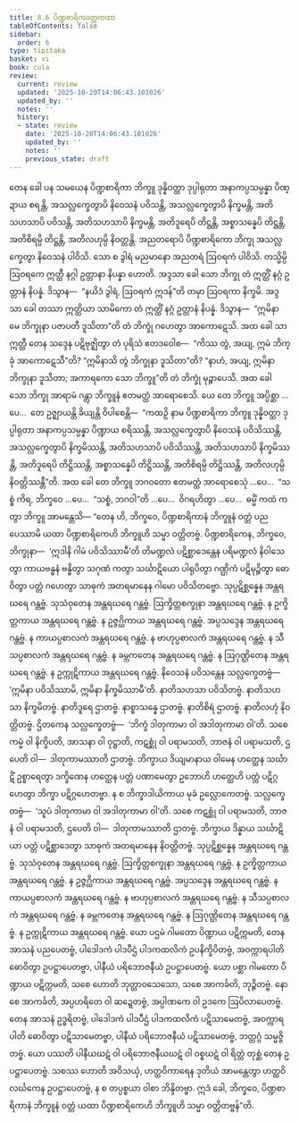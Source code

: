 ```yaml
---
title: 8.6 ပိဏ္ဍစာရိကဝတ္တကထာ
tableOfContents: false
sidebar:
  order: 6
type: tipitaka
basket: vi
book: cula
review:
  current: review
  updated: '2025-10-20T14:06:43.101026'
  updated_by: ''
  notes: ''
  history:
  - state: review
    date: '2025-10-20T14:06:43.101026'
    updated_by: ''
    notes: ''
    previous_state: draft
---
```



<DynamicBreadcrumb />


<ReviewStatus review={frontmatter.review} showDetails={true} />

<HypothesisAnnotation frontmatter={frontmatter} />

<Division number="365" book="cula" e="ch" v="4" p="383">

<Paragraph number="1682" book="cula">
တေန ခေါ ပန သမယေန ပိဏ္ဍစာရိကာ ဘိက္ခူ ဒုန္နိဝတ္ထာ ဒုပ္ပါရုတာ အနာကပ္ပသမ္ပန္နာ ပိဏ္ဍာယ စရန္တိ, အသလ္လက္ခေတွာပိ နိဝေသနံ ပဝိသန္တိ, အသလ္လက္ခေတွာပိ နိက္ခမန္တိ, အတိသဟသာပိ ပဝိသန္တိ, အတိသဟသာပိ နိက္ခမန္တိ, အတိဒူရေပိ တိဋ္ဌန္တိ, အစ္စာသန္နေပိ တိဋ္ဌန္တိ, အတိစိရမ္ပိ တိဋ္ဌန္တိ, အတိလဟုမ္ပိ နိဝတ္တန္တိ. အညတရောပိ ပိဏ္ဍစာရိကော ဘိက္ခု အသလ္လက္ခေတွာ နိဝေသနံ ပါဝိသိ. သော စ ဒွါရံ မညမာနော အညတရံ ဩဝရကံ ပါဝိသိ. တသ္မိမ္ပိ ဩဝရကေ ဣတ္ထီ နဂ္ဂါ ဥတ္တာနာ နိပန္နာ ဟောတိ. အဒ္ဒသာ ခေါ သော ဘိက္ခု တံ ဣတ္ထိံ နဂ္ဂံ ဥတ္တာနံ နိပန္နံ. ဒိသွာန—  “နယိဒံ ဒွါရံ, ဩဝရကံ ဣဒန်”တိ တမှာ ဩဝရကာ နိက္ခမိ. အဒ္ဒသာ ခေါ တဿာ ဣတ္ထိယာ သာမိကော တံ ဣတ္ထိံ နဂ္ဂံ ဥတ္တာနံ နိပန္နံ. ဒိသွာန—  “ဣမိနာ မေ ဘိက္ခုနာ ပဇာပတီ ဒူသိတာ”တိ တံ ဘိက္ခုံ ဂဟေတွာ အာကောဋေသိ. အထ ခေါ သာ ဣတ္ထီ တေန သဒ္ဒေန ပဋိဗုဇ္ဈိတွာ တံ ပုရိသံ ဧတဒဝေါစ—  “ကိဿ တွံ, အယျ, ဣမံ ဘိက္ခုံ အာကောဋေသီ”တိ? “ဣမိနာသိ တွံ ဘိက္ခုနာ ဒူသိတာ”တိ? “နာဟံ, အယျ, ဣမိနာ ဘိက္ခုနာ ဒူသိတာ; အကာရကော သော ဘိက္ခူ”တိ တံ ဘိက္ခုံ မုဉ္စာပေသိ. အထ ခေါ သော ဘိက္ခု အာရာမံ ဂန္တွာ ဘိက္ခူနံ ဧတမတ္ထံ အာရောစေသိ.
</Paragraph>

<Paragraph number="1683" book="cula">
ယေ တေ ဘိက္ခူ အပ္ပိစ္ဆာ …ပေ…  တေ ဥဇ္ဈာယန္တိ ခိယျန္တိ ဝိပါစေန္တိ—  “ကထဉှိ နာမ ပိဏ္ဍစာရိကာ ဘိက္ခူ ဒုန္နိဝတ္ထာ ဒုပ္ပါရုတာ အနာကပ္ပသမ္ပန္နာ ပိဏ္ဍာယ စရိဿန္တိ, အသလ္လက္ခေတွာပိ နိဝေသနံ ပဝိသိဿန္တိ, အသလ္လက္ခေတွာပိ နိက္ခမိဿန္တိ, အတိသဟသာပိ ပဝိသိဿန္တိ, အတိသဟသာပိ နိက္ခမိဿန္တိ, အတိဒူရေပိ တိဋ္ဌိဿန္တိ, အစ္စာသန္နေပိ တိဋ္ဌိဿန္တိ, အတိစိရမ္ပိ တိဋ္ဌိဿန္တိ, အတိလဟုမ္ပိ နိဝတ္တိဿန္တီ”တိ. အထ ခေါ တေ ဘိက္ခူ ဘဂဝတော ဧတမတ္ထံ အာရောစေသုံ …ပေ…  “သစ္စံ ကိရ, ဘိက္ခဝေ …ပေ…  “သစ္စံ, ဘဂဝါ”တိ …ပေ…  ဝိဂရဟိတွာ …ပေ…  ဓမ္မိံ ကထံ ကတွာ ဘိက္ခူ အာမန္တေသိ—
</Paragraph>

</Division>
<Division number="366" book="cula" e="ch" v="4" p="383">

<Paragraph number="1684" book="cula">
“တေန ဟိ, ဘိက္ခဝေ, ပိဏ္ဍစာရိကာနံ ဘိက္ခူနံ ဝတ္တံ ပညပေဿာမိ ယထာ ပိဏ္ဍစာရိကေဟိ ဘိက္ခူဟိ သမ္မာ ဝတ္တိတဗ္ဗံ. ပိဏ္ဍစာရိကေန, ဘိက္ခဝေ, ဘိက္ခုနာ—  ‘ဣဒါနိ ဂါမံ ပဝိသိဿာမီ’တိ တိမဏ္ဍလံ ပဋိစ္ဆာဒေန္တေန ပရိမဏ္ဍလံ နိဝါသေတွာ ကာယဗန္ဓနံ ဗန္ဓိတွာ သဂုဏံ ကတွာ သင်္ဃာဋိယော ပါရုပိတွာ ဂဏ္ဌိကံ ပဋိမုဉ္စိတွာ ဓောဝိတွာ ပတ္တံ ဂဟေတွာ သာဓုကံ အတရမာနေန ဂါမော ပဝိသိတဗ္ဗော.
</Paragraph>

<Paragraph number="1685" book="cula">
သုပ္ပဋိစ္ဆန္နေန အန္တရဃရေ ဂန္တဗ္ဗံ. သုသံဝုတေန အန္တရဃရေ ဂန္တဗ္ဗံ. ဩက္ခိတ္တစက္ခုနာ အန္တရဃရေ ဂန္တဗ္ဗံ. န ဥက္ခိတ္တကာယ အန္တရဃရေ ဂန္တဗ္ဗံ. န ဥဇ္ဇဂ္ဃိကာယ အန္တရဃရေ ဂန္တဗ္ဗံ. အပ္ပသဒ္ဒေန အန္တရဃရေ ဂန္တဗ္ဗံ. န ကာယပ္ပစာလကံ အန္တရဃရေ ဂန္တဗ္ဗံ. န ဗာဟုပ္ပစာလကံ အန္တရဃရေ ဂန္တဗ္ဗံ. န သီသပ္ပစာလကံ အန္တရဃရေ ဂန္တဗ္ဗံ. န ခမ္ဘကတေန အန္တရဃရေ ဂန္တဗ္ဗံ. န ဩဂုဏ္ဌိတေန အန္တရဃရေ ဂန္တဗ္ဗံ. န ဥက္ကုဋိကာယ အန္တရဃရေ ဂန္တဗ္ဗံ.
</Paragraph>

<Paragraph number="1686" book="cula">
နိဝေသနံ ပဝိသန္တေန သလ္လက္ခေတဗ္ဗံ—  ‘ဣမိနာ ပဝိသိဿာမိ, ဣမိနာ နိက္ခမိဿာမီ’တိ. နာတိသဟသာ ပဝိသိတဗ္ဗံ. နာတိသဟသာ နိက္ခမိတဗ္ဗံ. နာတိဒူရေ ဌာတဗ္ဗံ. နာစ္စာသန္နေ ဌာတဗ္ဗံ. နာတိစိရံ ဌာတဗ္ဗံ. နာတိလဟုံ နိဝတ္တိတဗ္ဗံ. ဌိတကေန သလ္လက္ခေတဗ္ဗံ—  ‘ဘိက္ခံ ဒါတုကာမာ ဝါ အဒါတုကာမာ ဝါ’တိ. သစေ ကမ္မံ ဝါ နိက္ခိပတိ, အာသနာ ဝါ ဝုဋ္ဌာတိ, ကဋစ္ဆုံ ဝါ ပရာမသတိ, ဘာဇနံ ဝါ ပရာမသတိ, ဌပေတိ ဝါ—  ဒါတုကာမဿာတိ ဌာတဗ္ဗံ. ဘိက္ခာယ ဒိယျမာနာယ ဝါမေန ဟတ္ထေန သင်္ဃာဋိံ ဥစ္စာရေတွာ ဒက္ခိဏေန ဟတ္ထေန ပတ္တံ ပဏာမေတွာ ဥဘောဟိ ဟတ္ထေဟိ ပတ္တံ ပဋိဂ္ဂဟေတွာ ဘိက္ခာ ပဋိဂ္ဂဟေတဗ္ဗာ. န စ ဘိက္ခာဒါယိကာယ မုခံ ဥလ္လောကေတဗ္ဗံ. သလ္လက္ခေတဗ္ဗံ—  ‘သူပံ ဒါတုကာမာ ဝါ အဒါတုကာမာ ဝါ’တိ. သစေ ကဋစ္ဆုံ ဝါ ပရာမသတိ, ဘာဇနံ ဝါ ပရာမသတိ, ဌပေတိ ဝါ—  ဒါတုကာမဿာတိ ဌာတဗ္ဗံ. ဘိက္ခာယ ဒိန္နာယ သင်္ဃာဋိယာ ပတ္တံ ပဋိစ္ဆာဒေတွာ သာဓုကံ အတရမာနေန နိဝတ္တိတဗ္ဗံ.
</Paragraph>

<Paragraph number="1687" book="cula">
သုပ္ပဋိစ္ဆန္နေန အန္တရဃရေ ဂန္တဗ္ဗံ. သုသံဝုတေန အန္တရဃရေ ဂန္တဗ္ဗံ. ဩက္ခိတ္တစက္ခုနာ အန္တရဃရေ ဂန္တဗ္ဗံ. န ဥက္ခိတ္တကာယ အန္တရဃရေ ဂန္တဗ္ဗံ. န ဥဇ္ဇဂ္ဃိကာယ အန္တရဃရေ ဂန္တဗ္ဗံ. အပ္ပသဒ္ဒေန အန္တရဃရေ ဂန္တဗ္ဗံ. န ကာယပ္ပစာလကံ အန္တရဃရေ ဂန္တဗ္ဗံ. န ဗာဟုပ္ပစာလကံ အန္တရဃရေ ဂန္တဗ္ဗံ. န သီသပ္ပစာလကံ အန္တရဃရေ ဂန္တဗ္ဗံ. န ခမ္ဘကတေန အန္တရဃရေ ဂန္တဗ္ဗံ. န ဩဂုဏ္ဌိတေန အန္တရဃရေ ဂန္တဗ္ဗံ. န ဥက္ကုဋိကာယ အန္တရဃရေ ဂန္တဗ္ဗံ. ယော ပဌမံ ဂါမတော ပိဏ္ဍာယ ပဋိက္ကမတိ, တေန အာသနံ ပညပေတဗ္ဗံ, ပါဒေါဒကံ ပါဒပီဌံ ပါဒကထလိကံ ဥပနိက္ခိပိတဗ္ဗံ, အဝက္ကာရပါတိ ဓောဝိတွာ ဥပဋ္ဌာပေတဗ္ဗာ, ပါနီယံ ပရိဘောဇနီယံ ဥပဋ္ဌာပေတဗ္ဗံ. ယော ပစ္ဆာ ဂါမတော ပိဏ္ဍာယ ပဋိက္ကမတိ, သစေ ဟောတိ ဘုတ္တာဝသေသော, သစေ အာကင်္ခတိ, ဘုဉ္ဇိတဗ္ဗံ. နော စေ အာကင်္ခတိ, အပ္ပဟရိတေ ဝါ ဆဍ္ဍေတဗ္ဗံ, အပ္ပါဏကေ ဝါ ဥဒကေ ဩပိလာပေတဗ္ဗံ. တေန အာသနံ ဥဒ္ဓရိတဗ္ဗံ, ပါဒေါဒကံ ပါဒပီဌံ ပါဒကထလိကံ ပဋိသာမေတဗ္ဗံ, အဝက္ကာရပါတိ ဓောဝိတွာ ပဋိသာမေတဗ္ဗာ, ပါနီယံ ပရိဘောဇနီယံ ပဋိသာမေတဗ္ဗံ, ဘတ္တဂ္ဂံ သမ္မဇ္ဇိတဗ္ဗံ. ယော ပဿတိ ပါနီယဃဋံ ဝါ ပရိဘောဇနီယဃဋံ ဝါ ဝစ္စဃဋံ ဝါ ရိတ္တံ တုစ္ဆံ တေန ဥပဋ္ဌာပေတဗ္ဗံ. သစဿ ဟောတိ အဝိသယှံ, ဟတ္ထဝိကာရေန ဒုတိယံ အာမန္တေတွာ ဟတ္ထဝိလင်္ဃကေန ဥပဋ္ဌာပေတဗ္ဗံ, န စ တပ္ပစ္စယာ ဝါစာ ဘိန္ဒိတဗ္ဗာ. ဣဒံ ခေါ, ဘိက္ခဝေ, ပိဏ္ဍစာရိကာနံ ဘိက္ခူနံ ဝတ္တံ ယထာ ပိဏ္ဍစာရိကေဟိ ဘိက္ခူဟိ သမ္မာ ဝတ္တိတဗ္ဗန်”တိ.
</Paragraph>
</Division>